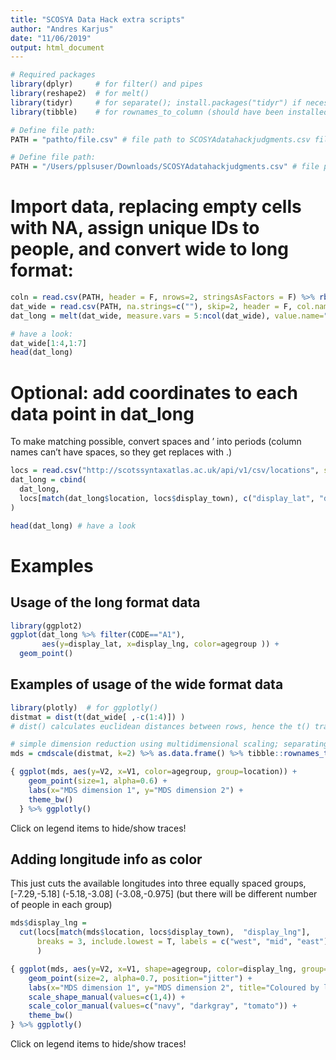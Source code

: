 ```yaml
---
title: "SCOSYA Data Hack extra scripts"
author: "Andres Karjus"
date: "11/06/2019"
output: html_document
---
```



```r
# Required packages
library(dplyr)     # for filter() and pipes
library(reshape2)  # for melt()
library(tidyr)     # for separate(); install.packages("tidyr") if necessary 
library(tibble)    # for rownames_to_column (should have been installed with dplyr)
```

```r
# Define file path:
PATH = "pathto/file.csv" # file path to SCOSYAdatahackjudgments.csv file
```

```r
# Define file path:
PATH = "/Users/pplsuser/Downloads/SCOSYAdatahackjudgments.csv" # file path to SCOSYAdatahackjudgments.csv file
```


# Import data, replacing empty cells with NA, assign unique IDs to people, and convert wide to long format:

```r
coln = read.csv(PATH, header = F, nrows=2, stringsAsFactors = F) %>% rbind(-3:ncol(.)) %>% apply(2,paste, collapse="_"); coln[1:4] = c("FEATURE", "CODE", "EXAMPLE", "GROUP")
dat_wide = read.csv(PATH, na.strings=c(""), skip=2, header = F, col.names = coln)
dat_long = melt(dat_wide, measure.vars = 5:ncol(dat_wide), value.name="rating") %>% separate(variable, c("agegroup", "location", "id"),  sep = "_"); rm(coln)
```


```r
# have a look:
dat_wide[1:4,1:7]
head(dat_long) 
```



# Optional: add coordinates to each data point in dat_long
To make matching possible, convert spaces and ' into periods (column names can't have spaces, so they get replaces with .)

```r
locs = read.csv("http://scotssyntaxatlas.ac.uk/api/v1/csv/locations", skip=1, stringsAsFactors = F) %>% mutate(display_town=gsub("[' ]",".", display_town))
dat_long = cbind(
  dat_long,
  locs[match(dat_long$location, locs$display_town), c("display_lat", "display_lng")]
)

head(dat_long) # have a look
```



# Examples

## Usage of the long format data

```r
library(ggplot2)
ggplot(dat_long %>% filter(CODE=="A1"), 
       aes(y=display_lat, x=display_lng, color=agegroup )) + 
  geom_point()
```


## Examples of usage of the wide format data

```r
library(plotly)  # for ggplotly()
distmat = dist(t(dat_wide[ ,-c(1:4)]) ) 
# dist() calculates euclidean distances between rows, hence the t() transpose

# simple dimension reduction using multidimensional scaling; separating id tags for plotting purposes
mds = cmdscale(distmat, k=2) %>% as.data.frame() %>% tibble::rownames_to_column("tags") %>% separate("tags", c("agegroup", "location", "id"),  sep = "_") 

{ ggplot(mds, aes(y=V2, x=V1, color=agegroup, group=location)) + 
    geom_point(size=1, alpha=0.6) + 
    labs(x="MDS dimension 1", y="MDS dimension 2") +
    theme_bw()
  } %>% ggplotly()
```

Click on legend items to hide/show traces!


## Adding longitude info as color
This just cuts the available longitudes into three equally spaced groups, [-7.29,-5.18] (-5.18,-3.08] (-3.08,-0.975] (but there will be different number of people in each group)

```r
mds$display_lng = 
  cut(locs[match(mds$location, locs$display_town),  "display_lng"],
      breaks = 3, include.lowest = T, labels = c("west", "mid", "east")
      )

{ ggplot(mds, aes(y=V2, x=V1, shape=agegroup, color=display_lng, group=location)) + 
    geom_point(size=2, alpha=0.7, position="jitter") + 
    labs(x="MDS dimension 1", y="MDS dimension 2", title="Coloured by longitude (west-east)") +
    scale_shape_manual(values=c(1,4)) + 
    scale_color_manual(values=c("navy", "darkgray", "tomato")) +
    theme_bw()
} %>% ggplotly()
```

Click on legend items to hide/show traces!


